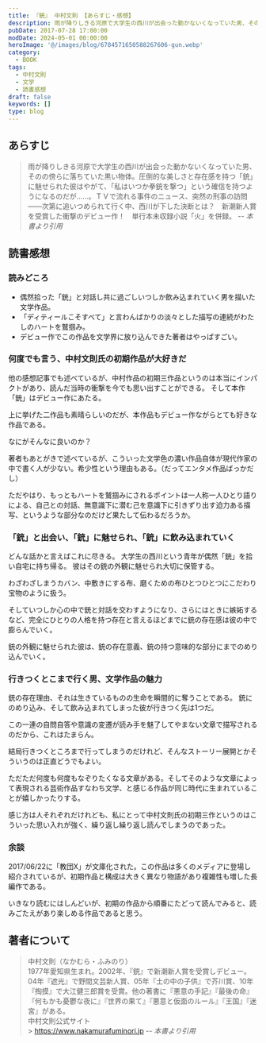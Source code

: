 ```yaml
---
title: 『銃』 中村文則 【あらすじ・感想】
description: 雨が降りしきる河原で大学生の西川が出会った動かないくなっていた男、そのの傍らに落ちていた黒い物体。圧倒的な美しさと存在感を持つ「銃」に魅せられた彼はやがて、「私はいつか拳銃を撃つ」という確信を持つようになるのだが……。ＴＶで流れる事件のニュース、突然の刑事の訪問――次第に追いつめられて行く中、西川が下した決断とは？
pubDate: 2017-07-28 17:00:00
modDate: 2024-05-01 00:00:00
heroImage: '@/images/blog/6784571650588267606-gun.webp'
category:
  - BOOK
tags:
  - 中村文則
  - 文学
  - 読書感想
draft: false
keywords: []
type: blog
---
```



## あらすじ

> 雨が降りしきる河原で大学生の西川が出会った動かないくなっていた男、そのの傍らに落ちていた黒い物体。圧倒的な美しさと存在感を持つ「銃」に魅せられた彼はやがて、「私はいつか拳銃を撃つ」という確信を持つようになるのだが……。ＴＶで流れる事件のニュース、突然の刑事の訪問――次第に追いつめられて行く中、西川が下した決断とは？　新潮新人賞を受賞した衝撃のデビュー作！　単行本未収録小説「火」を併録。 <cite>-- 本書より引用</cite>

## 読書感想

### 読みどころ

- 偶然拾った「銃」と対話し共に過ごしいつしか飲み込まれていく男を描いた文学作品。
- 「ディティールこそすべて」と言わんばかりの淡々とした描写の連続がわたしのハートを鷲掴み。
- デビュー作でこの作品を文学界に放り込んできた著者はやっぱすごい。

### 何度でも言う、中村文則氏の初期作品が大好きだ

他の感想記事でも述べているが、中村作品の初期三作品というのは本当にインパクトがあり、読んだ当時の衝撃を今でも思い出すことができる。
そして本作「銃」はデビュー作にあたる。

<BlogCard
  title='『遮光』 中村文則 【読書感想・あらすじ】'
  description='遮光 (新潮社文庫) 中村文則　あらすじと感想。　恋人の美紀の事故死を周囲に隠しながら、彼女は今でも生きていると、その幸福を語り続ける男。彼の手元には、黒いビニールに包まれた謎の瓶があった――。それは純愛か、狂気か。喪失感と行き場のない怒りに覆われた青春を、悲しみに抵抗する「虚言癖」の青年のうち'
  url='https://www.neputa-note.net/2017/06/blog-post/'
  domain='www.neputa-note.net'
/>

<BlogCard
  title='『土の中の子供』 中村文則 【読書感想・あらすじ】'
  description='あらすじ 27歳のタクシードライバーをいまも脅かすのは、親に捨てられ、孤児として日常的に虐待された日々の記憶。理不尽に引きこまれる被虐体験に、生との健全な距離を見失った「私」は、自身の半生を呪い持てあましながらも、暴力に乱された精神の暗部にかすかな生の核心をさぐる。人間の業と希望を正面から追求し、賞'
  url='https://www.neputa-note.net/2015/05/fuminori-nakamura-children-in-the-soil/'
  domain='www.neputa-note.net'
/>

上に挙げた二作品も素晴らしいのだが、本作品もデビュー作ながらとても好きな作品である。

なにがそんなに良いのか？

著者もあとがきで述べているが、こういった文学色の濃い作品自体が現代作家の中で書く人が少ない。希少性という理由もある。（だってエンタメ作品ばっかだし）

ただやはり、もっともハートを鷲掴みにされるポイントは一人称一人ひとり語りによる、自己との対話、無意識下に潜む己を意識下に引きずり出す迫力ある描写、というような部分なのだけど果たして伝わるだろうか。

### 「銃」と出会い、「銃」に魅せられ、「銃」に飲み込まれていく

どんな話かと言えばこれに尽きる。 大学生の西川という青年が偶然「銃」を拾い自宅に持ち帰る。 彼はその銃の外観に魅せられ大切に保管する。

わざわざしまうカバン、中敷きにする布、磨くための布ひとつひとつにこだわり宝物のように扱う。

そしていつしか心の中で銃と対話を交わすようになり、さらにはときに嫉妬するなど、完全にひとりの人格を持つ存在と言えるほどまでに銃の存在感は彼の中で膨らんでいく。

銃の外観に魅せられた彼は、銃の存在意義、銃の持つ意味的な部分にまでのめり込んでいく。

### 行きつくとこまで行く男、文学作品の魅力

銃の存在理由、それは生きているものの生命を瞬間的に奪うことである。 銃にのめり込み、そして飲み込まれてしまった彼が行きつく先は1つだ。

この一連の自問自答や意識の変遷が読み手を魅了してやまない文章で描写されるのだから、これはたまらん。

結局行きつくところまで行ってしまうのだけれど、そんなストーリー展開とかそういうのは正直どうでもよい。

ただただ何度も何度もなぞりたくなる文章がある。そしてそのような文章によって表現される芸術作品すなわち文学、と感じる作品が同じ時代に生まれていることが嬉しかったりする。

感じ方は人それぞれだけれども、私にとって中村文則氏の初期三作というのはこういった思い入れが強く、繰り返し繰り返し読んでしまうのであった。

<div class='not-prose'>
  <div data-vc_mylinkbox_id='886762758'></div>
</div>

### 余談

2017/06/22に「教団X」が文庫化された。この作品は多くのメディアに登場し紹介されているが、初期作品と構成は大きく異なり物語があり複雑性も増した長編作である。

いきなり読むにはしんどいが、初期の作品から順番にたどって読んでみると、読みごたえがあり楽しめる作品であると思う。

<div class='not-prose'>
  <div data-vc_mylinkbox_id='886762760'></div>
</div>

## 著者について

> 中村文則（なかむら・ふみのり）<br />
> 1977年愛知県生まれ。2002年、『銃』で新潮新人賞を受賞しデビュー。04年『遮光』で野間文芸新人賞、05年『土の中の子供』で芥川賞、10年『掏摸』で大江健三郎賞を受賞。他の著書に『悪意の手記』『最後の命』『何もかも憂鬱な夜に』『世界の果て』『悪意と仮面のルール』『王国』『迷宮』がある。<br />
> 中村文則公式サイト<br /> > https://www.nakamurafuminori.jp <cite>-- 本書より引用</cite>
